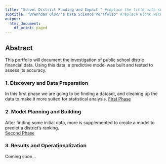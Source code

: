 ```yaml
---
title: "School District Funding and Impact " #replace the title with something short and catchy to represent your project
subtitle: "Brenndan Olson's Data Science Portfolio" #replace blank with your name
output:
  html_document:
    df_print: paged
---
```


## Abstract

This portfolio will document the investigation of public school distric financial data. Using this data, a predictive model was built and tested to assess its accuracy.
  
  
### 1. Discovery and Data Preparation

In this first phase we are going to be finding a dataset, and cleaning up the data to make it more suited for statistical analysis.
[First Phase](https://introdsci.github.io/DataScience-bolson10/deliverable1.html)

### 2. Model Planning and Building

After finding some initial data, more is supplemented to create a model to predict a district's ranking.  
[Second Phase](https://introdsci.github.io/DataScience-bolson10/deliverable2.html)

### 3. Results and Operationalization

Coming soon...

